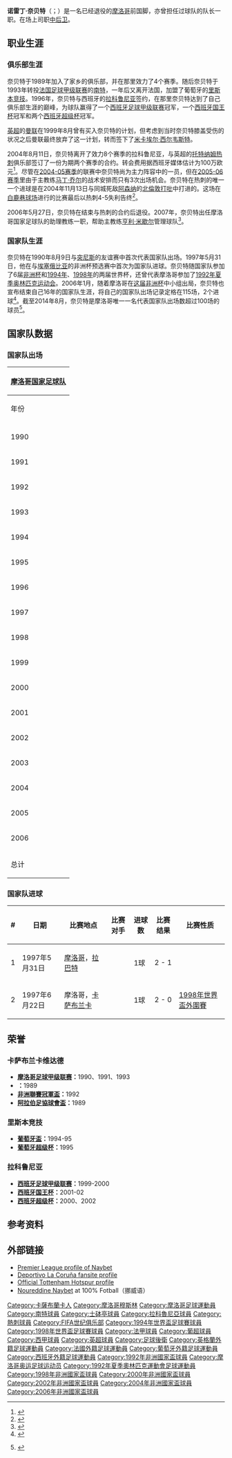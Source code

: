 {{noteTA
|G1=football|G2=UEFA|G3=EPL|G4=法甲|G5=西甲
|1=zh-hans:卡萨布兰卡维达德;zh-hk:雷巴特;zh-tw:卡薩布蘭卡維達德;
|2=zh-hans:米卡埃尔·西尔韦斯特;zh-hk:米凱爾·施維斯達;zh-tw:米卡埃爾·西爾韋斯特;
|3=zh-hans:马丁·乔尔; zh-hk:馬田·祖爾;zh-tw:馬丁·喬爾;
|4=zh-hans:拉科鲁尼亚; zh-hk:拉科魯尼亞;zh-tw:拉科魯尼亞;
}}
{{Infobox football biography
|          name = 诺雷丁· 奈贝特<br />''Noureddine Naybet''
|               image = File:نور الدين النيبت.jpg
|             caption = 诺雷丁·奈贝特接受采访（摄于2019年）
|            fullname =诺雷丁·奈贝特
|              height = {{height|m=1.86}}
|         birth_date = {{birth date and age|1970|2|10|df=y}}
| birth_place = {{MAR}}[[卡萨布兰卡|卡萨布兰卡]]
|         currentclub =
|          clubnumber =
|            position = [[後衛_(足球)|中后卫]]
|         youthyears1 =
|         youthclubs1 =
|              years1 = 1989–1993
|              years2 = 1993–1994
|              years3 = 1994–1996
|              years4 = 1996–2004
|              years5 = 2004–2006
|              clubs1 = {{le|卡萨布兰卡维达德|Wydad Casablanca}}
|              clubs2 = [[南特足球俱乐部|南特]]
|              clubs3 = [[里斯本竞技|里斯本竞技]]
|              clubs4 = [[拉科鲁尼亚竞技俱乐部|拉科鲁尼亚]]
|              clubs5 = [[托特纳姆热刺足球俱乐部|托特纳姆热刺]]
|               caps1 = 75
|              goals1 = 4
|               caps2 = 34
|              goals2 = 1
|               caps3 = 54
|              goals3 = 5
|               caps4 = 211
|              goals4 = 11
|               caps5 = 30
|              goals5 = 1
|           totalcaps = 404
|          totalgoals = 22
|      nationalyears1 = 1990–2006
|       nationalteam1 = [[摩洛哥国家足球队|摩洛哥]]
|       nationalcaps1 = 115
|      nationalgoals1 = 2
}}
'''诺雷丁·奈贝特'''（{{lang-ar|نور الدين نيبت}}；{{bd|1970年|2月10日}}）是一名已经退役的[[摩洛哥国家足球队|摩洛哥]]前国脚，亦曾担任过球队的队长一职。在场上司职[[後衛_(足球)|中后卫]]。

==职业生涯==
===俱乐部生涯===
奈贝特于1989年加入了家乡的俱乐部{{le|卡萨布兰卡维达德|Wydad Casablanca}}，并在那里效力了4个赛季。随后奈贝特于1993年转投[[法国足球甲级联赛|法国足球甲级联赛]]的[[南特足球俱乐部|南特]]，一年后又离开法国，加盟了葡萄牙的[[里斯本竞技|里斯本竞技]]。1996年，奈贝特与西班牙的[[拉科鲁尼亚竞技俱乐部|拉科鲁尼亚]]签约，在那里奈贝特达到了自己俱乐部生涯的巅峰，为球队赢得了一个[[西班牙足球甲级联赛|西班牙足球甲级联赛]]冠军，一个[[西班牙国王杯|西班牙国王杯]]冠军和两个[[西班牙超级杯|西班牙超级杯]]冠军。

[[英格兰足球超级联赛|英超]]的[[曼徹斯特聯足球俱樂部|曼联]]在1999年8月曾有买入奈贝特的计划，但考虑到当时奈贝特膝盖受伤的状况之后曼联最终放弃了这一计划，转而签下了[[米卡埃尔·西尔韦斯特|米卡埃尔·西尔韦斯特]]。

2004年8月11日，奈贝特离开了效力8个赛季的拉科鲁尼亚，与英超的[[托特纳姆热刺足球俱乐部|托特纳姆热刺]]俱乐部签订了一份为期两个赛季的合约。转会费用据西班牙媒体估计为100万欧元<ref>{{cite news | url=http://edition.cnn.com/2004/SPORT/08/11/spurs.naybet/index.html | work=CNN | title=Depo's Naybet is set to join Spurs | date=11 August 2004 | accessdate=2014-08-31 | archive-date=2014-07-30 | archive-url=https://web.archive.org/web/20140730160820/http://edition.cnn.com/2004/SPORT/08/11/spurs.naybet/index.html | dead-url=no }}</ref>。尽管在[[2004–05賽季英格蘭超級聯賽|2004-05赛季]]的联赛中奈贝特尚为主力阵容中的一员，但在[[2005–06賽季英格蘭超級聯賽|2005-06赛季]]里由于主教练[[马丁·乔尔|马丁·乔尔]]的战术安排而只有3次出场机会。奈贝特在热刺的唯一一个进球是在2004年11月13日与同城死敌[[阿森纳足球俱乐部|阿森纳]]的[[北倫敦打吡|北倫敦打吡]]中打进的。这场在[[白鹿徑球場|白鹿巷球场]]进行的比赛最后以热刺4-5失利告终<ref>{{cite news
|url=http://news.bbc.co.uk/sport1/hi/football/eng_prem/3988131.stm
|title=Tottenham 4–5 Arsenal
|work=BBC Sport
|publisher=British Broadcasting Corporation
|date=13 November 2004
|accessdate=17 August 2009
|archive-date=2017-08-01
|archive-url=https://web.archive.org/web/20170801021643/http://news.bbc.co.uk/sport1/hi/football/eng_prem/3988131.stm
|dead-url=no
}}</ref>。

2006年5月27日，奈贝特在结束与热刺的合约后退役。2007年，奈贝特出任摩洛哥国家足球队的助理教练一职，帮助主教练[[亨利·米歇尔|亨利·米歇尔]]管理球队<ref>{{Cite web |url=http://www.maghrebmagazine.nl/2007/08/20/naybet-assistent-bondscoach-henri-michel/ |title=存档副本 |accessdate=2014-08-31 |archive-date=2013-10-23 |archive-url=https://web.archive.org/web/20131023061804/http://www.maghrebmagazine.nl/2007/08/20/naybet-assistent-bondscoach-henri-michel/ |dead-url=no }}</ref>。

===国家队生涯===
奈贝特在1990年8月9日与[[突尼斯国家足球队|突尼斯]]的友谊赛中首次代表国家队出场。1997年5月31日，他在与[[埃塞俄比亚国家足球队|埃塞俄比亚]]的非洲杯预选赛中首次为国家队进球。奈贝特随国家队参加了6届[[非洲杯足球赛|非洲杯]]和[[1994年世界杯足球赛|1994年]]、[[1998年世界杯足球赛|1998年]]的两届世界杯，还曾代表摩洛哥参加了[[1992年夏季奥林匹克运动会|1992年夏季奥林匹克运动会]]。2006年1月，随着摩洛哥在[[2006年非洲国家杯足球赛|这届非洲杯]]中小组出局，奈贝特也宣布结束自己16年的国家队生涯，将自己的国家队出场记录定格在115场，2个进球<ref>{{Cite web |url=http://www.rsssf.com/miscellaneous/naybet-intl.html |title=Noureddine Naybet at RSSSF |accessdate=2014-08-31 |archive-date=2005-03-10 |archive-url=https://web.archive.org/web/20050310073108/http://www.rsssf.com/miscellaneous/naybet-intl.html |dead-url=no }}</ref>。截至2014年8月，奈贝特是摩洛哥唯一一名代表国家队出场数超过100场的球员<ref>{{Internetquelle | url=http://de.fifa.com/mm/document/fifafacts/stats-centclub/52/00/59/centuryclub160714_neutral.pdf | titel=FIFA Hunderterklub | hrsg=[[FIFA|FIFA]] | datum=2014-07-16 | zugriff=2014-07-16 | format=PDF; 77 kB }} {{Wayback|url=http://de.fifa.com/mm/document/fifafacts/stats-centclub/52/00/59/centuryclub160714_neutral.pdf |date=20160305085405 }}</ref>。

==国家队数据==
===国家队出场===
{| class="wikitable" style="text-align:center"
! colspan=3 | [[摩洛哥国家足球队|摩洛哥国家足球队]]
|-
!年份!!出场!!进球
|-
|-
|1990||4||0
|-
|1991||4||0
|-
|1992||7||0
|-
|1993||8||0
|-
|1994||7||0
|-
|1995||3||0
|-
|1996||6||0
|-
|1997||7||2
|-
|1998||12||0
|-
|1999||7||0
|-
|2000||9||0
|-
|2001||9||0
|-
|2002||8||0
|-
|2003||6||0
|-
|2004||9||0
|-
|2005||3||0
|-
|2006||6||0
|-
!总计||115||2
|}
===国家队进球===
{| class="wikitable"
! # !! 日期 !! 比赛地点 !! 比赛对手 !! 进球数 !! 比赛结果 !! 比赛性质
|-
| 1 || 1997年5月31日 || [[摩洛哥|摩洛哥]]，[[拉巴特|拉巴特]] || {{fb|ETH}} || 1球 || 2 - 1 || {{le|1998年非洲杯预选赛|1998 African Cup of Nations qualification}}
|-
| 2 || 1997年6月22日 || 摩洛哥，[[卡萨布兰卡|卡萨布兰卡]] || {{fb|GAB}} || 1球 || 2 - 0 || [[1998年世界盃外圍賽|1998年世界盃外圍賽]]
|}
==荣誉==
===卡萨布兰卡维达德===
*'''[[摩洛哥足球甲级联赛|摩洛哥足球甲级联赛]]：'''1990、1991、1993
*'''{{le|摩洛哥杯|Coupe du Trône}}：'''1989
*'''[[非洲聯賽冠軍盃|非洲聯賽冠軍盃]]：'''1992
*'''[[阿拉伯足協球會盃|阿拉伯足協球會盃]]：'''1989
===里斯本竞技===
*'''[[葡萄牙盃|葡萄牙盃]]：'''1994-95
*'''[[葡萄牙超级杯|葡萄牙超级杯]]：'''1995
===拉科鲁尼亚===
*'''[[西班牙足球甲级联赛|西班牙足球甲级联赛]]：'''1999-2000
*'''[[西班牙国王杯|西班牙国王杯]]：'''2001-02
*'''[[西班牙超级杯|西班牙超级杯]]：'''2000、2002
==参考资料==
{{reflist}}
== 外部链接 ==
* [http://www.premierleague.com/fapl.rac?command=forwardOnly&nextPage=enPlayerProfile&playerId=101732 Premier League profile of Naybet]{{Wayback|url=http://www.premierleague.com/fapl.rac?command=forwardOnly&nextPage=enPlayerProfile&playerId=101732 |date=20131207062322 }}
* [http://www.deportivo-la-coruna.com/profiles/pastplayers/naybet.html Deportivo La Coruña fansite profile]{{Wayback|url=http://www.deportivo-la-coruna.com/profiles/pastplayers/naybet.html |date=20080501075146 }}
* [http://www.tottenhamhotspur.com/players/noureddinenaybet.html Official Tottenham Hotspur profile]{{Wayback|url=http://www.tottenhamhotspur.com/players/noureddinenaybet.html |date=20070603020546 }}
* [http://fotball.aftenposten.no/stats/isPlayer.jhtml?isPlayerID=40258 Noureddine Naybet]{{Dead link|date=2019年6月 |bot=InternetArchiveBot |fix-attempted=yes }} at 100% Fotball（挪威语）

{{Authority control}}
{{DEFAULTSORT:Naybet, Noureddine}}
[[Category:卡薩布蘭卡人|Category:卡薩布蘭卡人]]
[[Category:摩洛哥穆斯林|Category:摩洛哥穆斯林]]
[[Category:摩洛哥足球運動員|Category:摩洛哥足球運動員]]
[[Category:南特球員|Category:南特球員]]
[[Category:士砵亭球員|Category:士砵亭球員]]
[[Category:拉科魯尼亞球員|Category:拉科魯尼亞球員]]
[[Category:熱刺球員|Category:熱刺球員]]
[[Category:FIFA世纪俱乐部|Category:FIFA世纪俱乐部]]
[[Category:1994年世界盃足球賽球員|Category:1994年世界盃足球賽球員]]
[[Category:1998年世界盃足球賽球員|Category:1998年世界盃足球賽球員]]
[[Category:法甲球員|Category:法甲球員]]
[[Category:葡超球員|Category:葡超球員]]
[[Category:西甲球員|Category:西甲球員]]
[[Category:英超球員|Category:英超球員]]
[[Category:足球後衛|Category:足球後衛]]
[[Category:英格蘭外籍足球運動員|Category:英格蘭外籍足球運動員]]
[[Category:法國外籍足球運動員|Category:法國外籍足球運動員]]
[[Category:葡萄牙外籍足球運動員|Category:葡萄牙外籍足球運動員]]
[[Category:西班牙外籍足球運動員|Category:西班牙外籍足球運動員]]
[[Category:1992年非洲國家盃球員|Category:1992年非洲國家盃球員]]
[[Category:摩洛哥奥运足球运动员|Category:摩洛哥奥运足球运动员]]
[[Category:1992年夏季奧林匹克運動會足球運動員|Category:1992年夏季奧林匹克運動會足球運動員]]
[[Category:1998年非洲國家盃球員|Category:1998年非洲國家盃球員]]
[[Category:2000年非洲國家盃球員|Category:2000年非洲國家盃球員]]
[[Category:2002年非洲國家盃球員|Category:2002年非洲國家盃球員]]
[[Category:2004年非洲國家盃球員|Category:2004年非洲國家盃球員]]
[[Category:2006年非洲國家盃球員|Category:2006年非洲國家盃球員]]